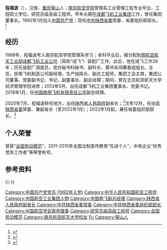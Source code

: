 '''程福波'''（{{bd|1970年|9月||catIdx=Cheng程}}），汉族，[[重庆|重庆]][[璧山|璧山]]人；[[南京航空学院|南京航空学院]]管理系工业管理工程专业毕业，工程硕士学位，研究员级高级工程师。早年长期在[[成都飞机工业集团|成都飞机工业集团]]工作，曾任集团董事长。1992年1月加入[[中国共产党|中国共产党]]；现任[[中共陕西省委|中共陕西省委]]常委、省委组织部部长。<ref>{{Cite web|title=程福波同志任陕西省委常委|url=http://news.hsw.cn/system/2021/1223/1410307.shtml|accessdate=2021-12-23|work=华商网|archive-date=2021-12-24|archive-url=https://web.archive.org/web/20211224035416/http://news.hsw.cn/system/2021/1223/1410307.shtml|dead-url=no}}</ref>

==经历==
1988年，程福波考入南京航空学院管理系学习；本科毕业后，被分配到[[成都飞机工业集团|原航空航天工业部成都飞机工业公司]]（简称“成飞”）装配厂工作。此后，他在成飞工作26年；历任装配厂调度员，党办秘书科秘书、副科长，第16车间筹备组组长、主任，民用飞机制造公司副经理，生产指挥长、副总工程师，集团工会主席，集团公司董事、党委副书记、书记，副董事长、副总经理；期间，曾在北京航空航天大学经济管理学院进修；2013年5月，出任成都飞机工业集团董事长、党委书记。2018年1月，任[[中国商用飞机有限责任公司|中国商用飞机有限责任公司]]副总经理。

2020年7月，程福波转任地方，出任[[陕西省人民政府|陕西省人民政府]]副省长；<ref>{{Cite web|title=程福波任陕西省副省长(图/简历)|url=http://renshi.people.com.cn/n1/2020/0703/c139617-31770418.html|accessdate=2020-07-08|work=人民网-中国共产党新闻网|archiveurl=https://web.archive.org/web/20200708011103/http://renshi.people.com.cn/n1/2020/0703/c139617-31770418.html|archivedate=2020-07-08}}</ref>次年12月，任[[中共陕西省委|中共陕西省委]]常委、兼副省长（至2022年1月）；2022年1月起，兼任省委组织部部长。<ref>{{Cite web|title=程福波任陕西省委组织部部长 张广智不再担任|url=http://district.ce.cn/newarea/sddy/202201/21/t20220121_37278224.shtml|accessdate=2022-01-27|work=中国经济网|archive-date=2022-01-22|archive-url=https://web.archive.org/web/20220122122121/http://district.ce.cn/newarea/sddy/202201/21/t20220121_37278224.shtml|dead-url=no}}</ref>

==个人荣誉==
曾获“[[全国劳动模范|全国劳动模范]]”，2011-2015年全国法制宣传教育“先进个人”，中央企业“优秀党务工作者”等荣誉称号。

== 参考资料 ==
{{reflist}}

{{-}}
{{start box}}
{{s-ppo|cpc}}
{{s-before|[[张广智_(1961年)|张广智]]}}
{{s-title|[[中国共产党陕西省委员会|中国共产党陕西省委员会]]组织部部长|2022年1月－}}
{{s-inc}}
{{end box}}
{{陕西省领导人}}
{{Navboxes
| title  = 程福波在[[中国航空学会|中国航空学会]]的职务
| list1  =
{{中国航空学会第八届理事会}}
}}

{{Authority control}}
{{DEFAULTSORT:Cheng程}}
[[Category:中国共产党党员_(1992年入党)|Category:中国共产党党员 (1992年入党)]]
[[Category:中华人民共和国航空工程师|Category:中华人民共和国航空工程师]]
[[Category:中国航空工业集团人物|Category:中国航空工业集团人物]]
[[Category:中国商飞副总经理|Category:中国商飞副总经理]]
[[Category:陕西省人民政府副省长|Category:陕西省人民政府副省长]]
[[Category:中共陕西省委常委|Category:中共陕西省委常委]]
[[Category:中共陕西省委组织部部长|Category:中共陕西省委组织部部长]]
[[Category:中国航空学会常务理事|Category:中国航空学会常务理事]]
[[Category:研究员级高级工程师|Category:研究员级高级工程师]]
[[Category:全国劳动模范|Category:全国劳动模范]]
[[Category:南京航空航天大学校友|Category:南京航空航天大学校友]]
[[Category:程姓|Fu]]
[[Category:璧山人|Category:璧山人]]